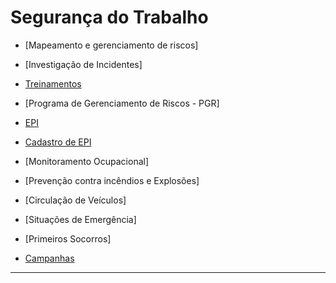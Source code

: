 # Segurança do Trabalho

- [Mapeamento e gerenciamento de riscos]

- [Investigação de Incidentes]

- [Treinamentos](../geral/treinamento.mdx)

- [Programa de Gerenciamento de Riscos - PGR]

- [EPI](./epi.mdx)

- [Cadastro de EPI](../geral/sistemas.mdx#gesthor)

- [Monitoramento Ocupacional]

- [Prevenção contra incêndios e Explosões]

- [Circulação de Veículos]

- [Situações de Emergência]

- [Primeiros Socorros]

- [Campanhas](../geral/trabalhoEvento.mdx)

--- 
